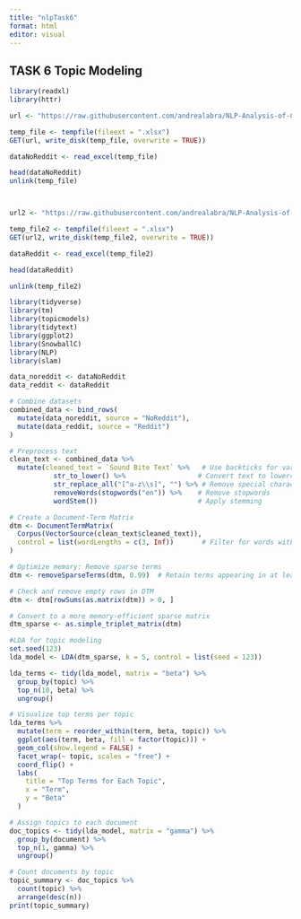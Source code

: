 ```yaml
---
title: "nlpTask6"
format: html
editor: visual
---
```


## TASK 6 Topic Modeling 

```r


library(readxl)
library(httr)

url <- "https://raw.githubusercontent.com/andrealabra/NLP-Analysis-of-Consumer-Posts/main/(Clean)%20Diabetes%20Geo%20US%20No%20Reddit%202023%2050K%20rows.xlsx"

temp_file <- tempfile(fileext = ".xlsx")
GET(url, write_disk(temp_file, overwrite = TRUE))

dataNoReddit <- read_excel(temp_file)

head(dataNoReddit)
unlink(temp_file)



url2 <- "https://raw.githubusercontent.com/andrealabra/NLP-Analysis-of-Consumer-Posts/main/(Clean)%20Diabetes%20Reddit%20Data%20Combined.xlsx"

temp_file2 <- tempfile(fileext = ".xlsx")
GET(url2, write_disk(temp_file2, overwrite = TRUE))

dataReddit <- read_excel(temp_file2)

head(dataReddit)

unlink(temp_file2)
```

```r
library(tidyverse)
library(tm)
library(topicmodels)
library(tidytext)
library(ggplot2)
library(SnowballC)
library(NLP)
library(slam)

data_noreddit <- dataNoReddit
data_reddit <- dataReddit

# Combine datasets
combined_data <- bind_rows(
  mutate(data_noreddit, source = "NoReddit"),
  mutate(data_reddit, source = "Reddit")
)

# Preprocess text
clean_text <- combined_data %>%
  mutate(cleaned_text = `Sound Bite Text` %>%   # Use backticks for variable names with spaces
           str_to_lower() %>%                  # Convert text to lowercase
           str_replace_all("[^a-z\\s]", "") %>% # Remove special characters
           removeWords(stopwords("en")) %>%    # Remove stopwords
           wordStem())                         # Apply stemming

# Create a Document-Term Matrix
dtm <- DocumentTermMatrix(
  Corpus(VectorSource(clean_text$cleaned_text)),
  control = list(wordLengths = c(3, Inf))       # Filter for words with 3 or more characters
)

# Optimize memory: Remove sparse terms
dtm <- removeSparseTerms(dtm, 0.99)  # Retain terms appearing in at least 1% of documents

# Check and remove empty rows in DTM
dtm <- dtm[rowSums(as.matrix(dtm)) > 0, ]

# Convert to a more memory-efficient sparse matrix
dtm_sparse <- as.simple_triplet_matrix(dtm)

#LDA for topic modeling
set.seed(123)                                 
lda_model <- LDA(dtm_sparse, k = 5, control = list(seed = 123)) 

lda_terms <- tidy(lda_model, matrix = "beta") %>%
  group_by(topic) %>%
  top_n(10, beta) %>%
  ungroup()

# Visualize top terms per topic
lda_terms %>%
  mutate(term = reorder_within(term, beta, topic)) %>%
  ggplot(aes(term, beta, fill = factor(topic))) +
  geom_col(show.legend = FALSE) +
  facet_wrap(~ topic, scales = "free") +
  coord_flip() +
  labs(
    title = "Top Terms for Each Topic",
    x = "Term",
    y = "Beta"
  )

# Assign topics to each document
doc_topics <- tidy(lda_model, matrix = "gamma") %>%
  group_by(document) %>%
  top_n(1, gamma) %>%
  ungroup()

# Count documents by topic
topic_summary <- doc_topics %>%
  count(topic) %>%
  arrange(desc(n))
print(topic_summary)


```
